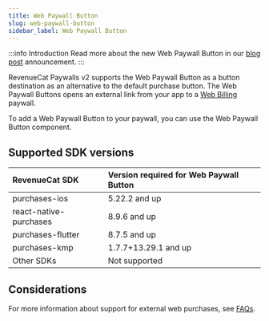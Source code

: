 ```yaml
---
title: Web Paywall Button
slug: web-paywall-button
sidebar_label: Web Paywall Button
---
```


:::info Introduction
Read more about the new Web Paywall Button in our [blog post](https://revenuecat.com/blog/growth/introducing-web-paywall-buttons) announcement.
:::

RevenueCat Paywalls v2 supports the Web Paywall Button as a button destination as an alternative to the default purchase button. The Web Paywall Buttons opens an external link from your app to a [Web Billing](/web/web-billing/overview) paywall.

To add a Web Paywall Button to your paywall, you can use the Web Paywall Button component.

<YouTubeEmbed videoId="XF9cbvyiK48" title="Web Paywall Button" />

## Supported SDK versions

| RevenueCat SDK           | Version required for Web Paywall Button | 
| :----------------------- | :--------------------------------------------- |
| purchases-ios             | 5.22.2 and up                 |
| react-native-purchases | 8.9.6 and up                 | 
| purchases-flutter         | 8.7.5 and up                 |
| purchases-kmp             | 1.7.7+13.29.1 and up                  |
| Other SDKs         | Not supported                  |

## Considerations

For more information about support for external web purchases, see [FAQs](/web/faqs).
